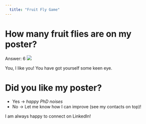 ---
  title: "Fruit Fly Game"
---

# How many fruit flies are on my poster?

Answer: 6 <img src="files/fly.png">

You, I like you! You have got yourself some keen eye.

# Did you like my poster?

- Yes -> *happy PhD noises*
- No -> Let me know how I can improve (see my contacts on top)!

I am always happy to connect on LinkedIn!